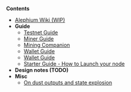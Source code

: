 '''Contents'''
* [[Home | Alephium Wiki (WIP)]]
* '''Guide'''
** [[Testnet-Guide | Testnet Guide]]
** [[Miner-Guide | Miner Guide]]
** [[Mining-companion | Mining Companion]]
** [[Wallet-Guide | Wallet Guide]]
** [[Multisig-Guide | Wallet Guide]]
** [[Starter Guide - How to Launch your node | Starter Guide - How to Launch your node]]
* '''Design notes (TODO)'''
* '''Misc'''
** [[On-dust-outputs-and-state-explosion | On dust outputs and state explosion]]
